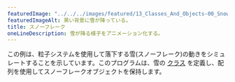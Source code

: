 ---
featuredImage: "../../../images/featured/13_Classes_And_Objects-00_Snowflakes-thumbnail.png"
featuredImageAlt: 黒い背景に雪が降っている。
title: スノーフレーク
oneLineDescription: 雪が降る様子をアニメーション化する。
---

この例は、粒子システムを使用して落下する雪(スノーフレーク)の動きをシミュレートすることを示しています。このプログラムは、雪の
<a href="/reference/p5/class">クラス</a>
を定義し、配列を使用してスノーフレークオブジェクトを保持します。